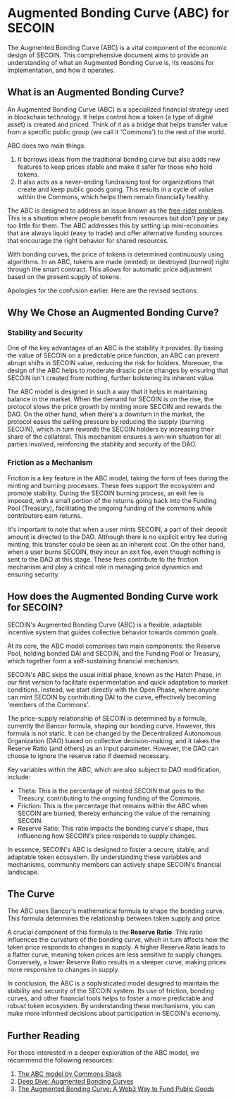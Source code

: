# Augmented Bonding Curve (ABC) for SECOIN

The Augmented Bonding Curve (ABC) is a vital component of the economic design of SECOIN. This comprehensive document aims to provide an understanding of what an Augmented Bonding Curve is, its reasons for implementation, and how it operates.

## What is an Augmented Bonding Curve?

An Augmented Bonding Curve (ABC) is a specialized financial strategy used in blockchain technology. It helps control how a token (a type of digital asset) is created and priced. Think of it as a bridge that helps transfer value from a specific public group (we call it 'Commons') to the rest of the world.

ABC does two main things:

1. It borrows ideas from the traditional bonding curve but also adds new features to keep prices stable and make it safer for those who hold tokens.
2. It also acts as a never-ending fundraising tool for organizations that create and keep public goods going. This results in a cycle of value within the Commons, which helps them remain financially healthy.

The ABC is designed to address an issue known as the [free-rider problem](https://en.wikipedia.org/wiki/Free-rider_problem). This is a situation where people benefit from resources but don't pay or pay too little for them. The ABC addresses this by setting up mini-economies that are always liquid (easy to trade) and offer alternative funding sources that encourage the right behavior for shared resources.

With bonding curves, the price of tokens is determined continuously using algorithms. In an ABC, tokens are made (minted) or destroyed (burned) right through the smart contract. This allows for automatic price adjustment based on the present supply of tokens.

Apologies for the confusion earlier. Here are the revised sections:

## Why We Chose an Augmented Bonding Curve?

### Stability and Security

One of the key advantages of an ABC is the stability it provides. By basing the value of SECOIN on a predictable price function, an ABC can prevent abrupt shifts in SECOIN value, reducing the risk for holders. Moreover, the design of the ABC helps to moderate drastic price changes by ensuring that SECOIN isn't created from nothing, further bolstering its inherent value.

The ABC model is designed in such a way that it helps in maintaining balance in the market. When the demand for SECOIN is on the rise, the protocol slows the price growth by minting more SECOIN and rewards the DAO. On the other hand, when there's a downturn in the market, the protocol eases the selling pressure by reducing the supply (burning SECOIN), which in turn rewards the SECOIN holders by increasing their share of the collateral. This mechanism ensures a win-win situation for all parties involved, reinforcing the stability and security of the DAO.

### Friction as a Mechanism

Friction is a key feature in the ABC model, taking the form of fees during the minting and burning processes. These fees support the ecosystem and promote stability. During the SECOIN burning process, an exit fee is imposed, with a small portion of the returns going back into the Funding Pool (Treasury), facilitating the ongoing funding of the commons while contributors earn returns.

It's important to note that when a user mints SECOIN, a part of their deposit amount is directed to the DAO. Although there is no explicit entry fee during minting, this transfer could be seen as an inherent cost. On the other hand, when a user burns SECOIN, they incur an exit fee, even though nothing is sent to the DAO at this stage. These fees contribute to the friction mechanism and play a critical role in managing price dynamics and ensuring security.

## How does the Augmented Bonding Curve work for SECOIN?

SECOIN's Augmented Bonding Curve (ABC) is a flexible, adaptable incentive system that guides collective behavior towards common goals.

At its core, the ABC model comprises two main components: the Reserve Pool, holding bonded DAI and SECOIN, and the Funding Pool or Treasury, which together form a self-sustaining financial mechanism.

SECOIN's ABC skips the usual initial phase, known as the Hatch Phase, in our first version to facilitate experimentation and quick adaptation to market conditions. Instead, we start directly with the Open Phase, where anyone can mint SECOIN by contributing DAI to the curve, effectively becoming 'members of the Commons'.

The price-supply relationship of SECOIN is determined by a formula, currently the Bancor formula, shaping our bonding curve. However, this formula is not static. It can be changed by the Decentralized Autonomous Organization (DAO) based on collective decision-making, and it takes the Reserve Ratio (and others) as an input parameter. However, the DAO can choose to ignore the reserve ratio if deemed necessary.

Key variables within the ABC, which are also subject to DAO modification, include:

- Theta: This is the percentage of minted SECOIN that goes to the Treasury, contributing to the ongoing funding of the Commons.
- Friction: This is the percentage that remains within the ABC when SECOIN are burned, thereby enhancing the value of the remaining SECOIN.
- Reserve Ratio: This ratio impacts the bonding curve's shape, thus influencing how SECOIN's price responds to supply changes.

In essence, SECOIN's ABC is designed to foster a secure, stable, and adaptable token ecosystem. By understanding these variables and mechanisms, community members can actively shape SECOIN's financial landscape.

## The Curve

The ABC uses Bancor's mathematical formula to shape the bonding curve. This formula determines the relationship between token supply and price.

A crucial component of this formula is the **Reserve Ratio**. This ratio influences the curvature of the bonding curve, which in turn affects how the token price responds to changes in supply. A higher Reserve Ratio leads to a flatter curve, meaning token prices are less sensitive to supply changes. Conversely, a lower Reserve Ratio results in a steeper curve, making prices more responsive to changes in supply.

In conclusion, the ABC is a sophisticated model designed to maintain the stability and security of the SECOIN system. Its use of friction, bonding curves, and other financial tools helps to foster a more predictable and robust token ecosystem. By understanding these mechanisms, you can make more informed decisions about participation in SECOIN's economy.

## Further Reading

For those interested in a deeper exploration of the ABC model, we recommend the following resources:

1. [The ABC model by Commons Stack](https://commonsstack.org/abc)
2. [Deep Dive: Augmented Bonding Curves](https://blog.giveth.io/deep-dive-augmented-bonding-curves-3f1f7c1fa751)
3. [The Augmented Bonding Curve: A Web3 Way to Fund Public Goods](https://medium.com/commonsstack/the-augmented-bonding-curve-part-1-a-web3-way-to-fund-public-goods-7c9d1a871ae2)
